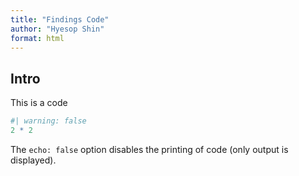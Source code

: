 ```yaml
---
title: "Findings Code"
author: "Hyesop Shin"
format: html
---
```


## Intro

This is a code


```r
#| warning: false
2 * 2
```

The `echo: false` option disables the printing of code (only output is displayed).
